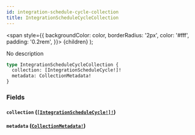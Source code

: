 ```yaml
---
id: integration-schedule-cycle-collection
title: IntegrationScheduleCycleCollection
---
```


<span
style={{
      backgroundColor: color,
      borderRadius: '2px',
      color: '#fff',
      padding: '0.2rem',
    }}>
{children}
</span>
);

No description

```graphql
type IntegrationScheduleCycleCollection {
  collection: [IntegrationScheduleCycle!]!
  metadata: CollectionMetadata!
}
```

### Fields

#### `collection` ([`[IntegrationScheduleCycle!]!`](/api/objects/integration-schedule-cycle))

#### `metadata` ([`CollectionMetadata!`](/api/objects/collection-metadata))
